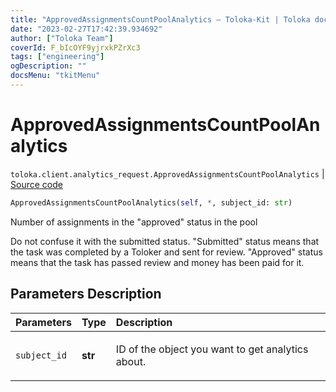 ```yaml
---
title: "ApprovedAssignmentsCountPoolAnalytics — Toloka-Kit | Toloka documentation"
date: "2023-02-27T17:42:39.934692"
author: ["Toloka Team"]
coverId: F_bIcOYF9yjrxkPZrXc3
tags: ["engineering"]
ogDescription: ""
docsMenu: "tkitMenu"
---
```


# ApprovedAssignmentsCountPoolAnalytics
`toloka.client.analytics_request.ApprovedAssignmentsCountPoolAnalytics` | [Source code](https://github.com/Toloka/toloka-kit/blob/v1.1.4/src/client/analytics_request.py#L99)

```python
ApprovedAssignmentsCountPoolAnalytics(self, *, subject_id: str)
```

Number of assignments in the "approved" status in the pool

Do not confuse it with the submitted status.
"Submitted" status means that the task was completed by a Toloker and sent for review.
"Approved" status means that the task has passed review and money has been paid for it.

## Parameters Description

| Parameters | Type | Description |
| :----------| :----| :-----------|
`subject_id`|**str**|<p>ID of the object you want to get analytics about.</p>